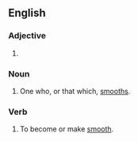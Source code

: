 ==English==

===Adjective===
{{head|en|adjective comparative form}}

# {{en-comparative of|smooth}}

===Noun===
{{en-noun}}

# One who, or that which, [[smooth]]s.

===Verb===
{{en-verb}}

# To become or make [[smooth]].